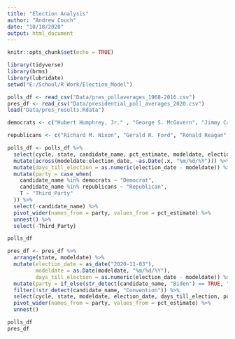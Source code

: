 ```yaml
---
title: "Election Analysis"
author: "Andrew Couch"
date: "10/18/2020"
output: html_document
---
```


```r
knitr::opts_chunk$set(echo = TRUE)
```

```r
library(tidyverse)
library(brms)
library(lubridate)
setwd("E:/School/R Work/Election_Model")

polls_df <- read_csv("Data/pres_pollaverages_1968-2016.csv")
pres_df <- read_csv("Data/presidential_poll_averages_2020.csv")
load("Data/pres_results.Rdata")
```


```r
democrats <- c("Hubert Humphrey, Jr." , "George S. McGovern", "Jimmy Carter", "Walter F. Mondale", "Michael S. Dukakis", "Bill Clinton", "Al Gore", "John Kerry", "Barack Obama", "Hillary Rodham Clinton")

republicans <- c("Richard M. Nixon", "Gerald R. Ford", "Ronald Reagan", "George Bush", "Bob Dole", "George W. Bush", "John McCain", "Donald Trump")
```


```r
polls_df <- polls_df %>% 
  select(cycle, state, candidate_name, pct_estimate, modeldate, election_date) %>% 
  mutate(across(modeldate:election_date, ~as.Date(.x, "%m/%d/%Y"))) %>% 
  mutate(days_till_election = as.numeric(election_date - modeldate)) %>% 
  mutate(party = case_when(
    candidate_name %in% democrats ~ "Democrat",
    candidate_name %in% republicans ~ "Republican",
    T ~ "Third_Party"
  )) %>% 
  select(-candidate_name) %>% 
  pivot_wider(names_from = party, values_from = pct_estimate) %>% 
  unnest() %>% 
  select(-Third_Party)
```

```r
polls_df
```





```r
pres_df <- pres_df %>%
  arrange(state, modeldate) %>% 
  mutate(election_date = as_date("2020-11-03"), 
         modeldate = as.Date(modeldate, "%m/%d/%Y"),
         days_till_election = as.numeric(election_date - modeldate)) %>% 
  mutate(party = if_else(str_detect(candidate_name, "Biden") == TRUE, "Democrat", "Republican")) %>% 
  filter(!str_detect(candidate_name, "Convention")) %>% 
  select(cycle, state, modeldate, election_date, days_till_election, pct_estimate, party) %>% 
  pivot_wider(names_from = party, values_from = pct_estimate) %>% 
  unnest()
```



```r
polls_df
pres_df



```

